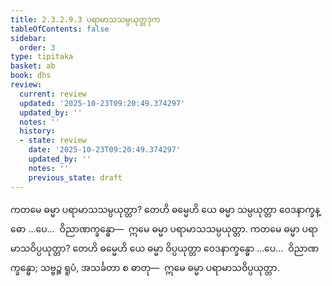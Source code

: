 ```yaml
---
title: 2.3.2.9.3 ပရာမာသသမ္ပယုတ္တဒုက
tableOfContents: false
sidebar:
  order: 3
type: tipitaka
basket: ab
book: dhs
review:
  current: review
  updated: '2025-10-23T09:20:49.374297'
  updated_by: ''
  notes: ''
  history:
  - state: review
    date: '2025-10-23T09:20:49.374297'
    updated_by: ''
    notes: ''
    previous_state: draft
---
```



<ReviewStatus review={frontmatter.review} showDetails={true} />

<HypothesisAnnotation frontmatter={frontmatter} />

<DynamicBreadcrumb />

<Division number="1185" book="dhs" e="ch" v="29" p="237">

<Paragraph number="1881" book="dhs">
ကတမေ ဓမ္မာ ပရာမာသသမ္ပယုတ္တာ? တေဟိ ဓမ္မေဟိ ယေ ဓမ္မာ သမ္ပယုတ္တာ ဝေဒနာက္ခန္ဓော …ပေ…  ဝိညာဏက္ခန္ဓော—  ဣမေ ဓမ္မာ ပရာမာသသမ္ပယုတ္တာ.
</Paragraph>

</Division>
<Division number="1186" book="dhs" e="ch" v="29" p="237">

<Paragraph number="1882" book="dhs">
ကတမေ ဓမ္မာ ပရာမာသဝိပ္ပယုတ္တာ? တေဟိ ဓမ္မေဟိ ယေ ဓမ္မာ ဝိပ္ပယုတ္တာ ဝေဒနာက္ခန္ဓော …ပေ…  ဝိညာဏက္ခန္ဓော; သဗ္ဗဉ္စ ရူပံ, အသင်္ခတာ စ ဓာတု—  ဣမေ ဓမ္မာ ပရာမာသဝိပ္ပယုတ္တာ.
</Paragraph>
</Division>